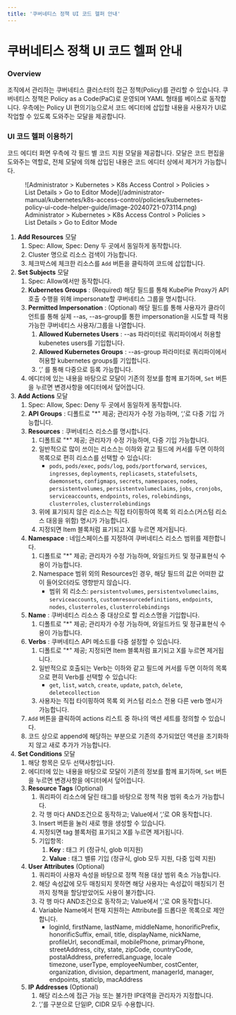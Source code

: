 ```yaml
---
title: '쿠버네티스 정책 UI 코드 헬퍼 안내'
---
```


# 쿠버네티스 정책 UI 코드 헬퍼 안내

### Overview

조직에서 관리하는 쿠버네티스 클러스터의 접근 정책(Policy)를 관리할 수 있습니다. 쿠버네티스 정책은 Policy as a Code(PaC)로 운영되며 YAML 형태를 베이스로 동작합니다. 우측에는 Policy UI 편의기능으로서 코드 에디터에 삽입할 내용을 사용자가 UI로 작업할 수 있도록 도와주는 모달을 제공합니다.


### UI 코드 헬퍼 이용하기

코드 에디터 화면 우측에 각 필드 별 코드 지원 모달을 제공합니다. 모달은 코드 편집을 도와주는 역할로, 전체 모달에 의해 삽입된 내용은 코드 에디터 상에서 제거가 가능합니다.

<figure data-layout="center" data-align="center">
![Administrator &gt; Kubernetes &gt; K8s Access Control &gt; Policies &gt; List Details &gt; Go to Editor Mode](/administrator-manual/kubernetes/k8s-access-control/policies/kubernetes-policy-ui-code-helper-guide/image-20240721-073114.png)
<figcaption>
Administrator &gt; Kubernetes &gt; K8s Access Control &gt; Policies &gt; List Details &gt; Go to Editor Mode
</figcaption>
</figure>

1.  **Add Resources**  모달 
    1. Spec: Allow, Spec: Deny 두 곳에서 동일하게 동작합니다.
    2. Cluster 명으로 리소스 검색이 가능합니다.
    3. 체크박스에 체크한 리소스를 `Add` 버튼을 클릭하여 코드에 삽입합니다.
2.  **Set Subjects**  모달
    1. Spec: Allow에서만 동작합니다.
    2.  **Kubernetes Groups**  : (Required) 해당 필드를 통해 KubePie Proxy가 API 호출 수행을 위해 impersonate할 쿠버네티스 그룹을 명시합니다. 
    3.  **Permitted Impersonation**  : (Optional) 해당 필드를 통해 사용자가 클라이언트를 통해 실제 --as, --as-group를 통한 impersonation을 시도할 때 적용 가능한 쿠버네티스 사용자/그룹을 나열합니다.
        1.  **Allowed Kubernetes Users** : --as 파라미터로 쿼리파이에서 허용할 kubenetes users를 기입합니다.
        2.  **Allowed Kubernetes Groups** : --as-group 파라미터로 쿼리파이에서 허용할 kubernetes groups를 기입합니다.
        3. ‘,’ 를 통해 다중으로 등록 가능합니다. 
    4. 에디터에 있는 내용을 바탕으로 모달이 기존의 정보를 함께 표기하며, `Set` 버튼을 누르면 변경사항을 에디터에서 덮어씁니다. 
3.  **Add Actions**  모달
    1. Spec: Allow, Spec: Deny 두 곳에서 동일하게 동작합니다.
    2.  **API Groups** : 디폴트로 "*" 제공; 관리자가 수정 가능하며, ‘,’로 다중 기입 가능합니다.
    3.  **Resources** : 쿠버네티스 리소스를 명시합니다. 
        1. 디폴트로 "*" 제공; 관리자가 수정 가능하며, 다중 기입 가능합니다.
        2. 일반적으로 많이 쓰이는 리소스는 이하와 같고 필드에 커서를 두면 이하의 목록으로 편히 리소스를 선택할 수 있습니다:
            * `pods`, `pods/exec`, `pods/log`, `pods/portforward`, `services`, `ingresses`, `deployments`, `replicasets`, `statefulsets`, `daemonsets`, `configmaps`, `secrets`, `namespaces`, `nodes`, `persistentvolumes`, `persistentvolumeclaims`, `jobs`, `cronjobs`, `serviceaccounts`, `endpoints`, `roles`, `rolebindings`, `clusterroles`, `clusterrolebindings`
        3. 위에 표기되지 않은 리소스는 직접 타이핑하여 목록 외 리소스(커스텀 리소스 대응을 위함) 명시가 가능합니다.
        4. 지정되면 Item 블록처럼 표기되고 X를 누르면 제거됩니다.
    4.  **Namespace** : 네임스페이스를 지정하여 쿠버네티스 리소스 범위를 제한합니다.
        1. 디폴트로 "*" 제공; 관리자가 수정 가능하며, 와일드카드 및 정규표현식 수용이 가능합니다.
        2. Namespace 범위 외의 Resources인 경우, 해당 필드의 값은 어떠한 값이 들어오더라도 영향받지 않습니다.
            * 범위 외 리소스: `persistentvolumes`, `persistentvolumeclaims`, `serviceaccounts`, `customresourcedefinitions`, `endpoints`, `nodes`, `clusterroles`, `clusterrolebindings`
    5.  **Name** : 쿠버네티스 리소스 중 대상으로 할 리소스명을 기입합니다.
        1. 디폴트로 "*" 제공; 관리자가 수정 가능하며, 와일드카드 및 정규표현식 수용이 가능합니다.
    6.  **Verbs** : 쿠버네티스 API 메소드를 다중 설정할 수 있습니다.
        1. 디폴트로 "*" 제공; 지정되면 Item 블록처럼 표기되고 X를 누르면 제거됩니다.
        2. 일반적으로 호출되는 Verb는 이하와 같고 필드에 커서를 두면 이하의 목록으로 편히 Verb를 선택할 수 있습니다:
            * `get`, `list`, `watch`, `create`, `update`, `patch`, `delete`, `deletecollection`
        3. 사용자는 직접 타이핑하여 목록 외 커스텀 리소스 전용 다른 verb 명시가 가능합니다.
    7. `Add` 버튼을 클릭하여 actions 리스트 중 하나의 액션 세트를 정의할 수 있습니다. 
    8. 코드 상으로 append에 해당하는 부분으로 기존의 추가되었던 액션을 초기화하지 않고 새로 추가가 가능합니다.
4.  **Set Conditions**  모달
    1. 해당 항목은 모두 선택사항입니다.
    2. 에디터에 있는 내용을 바탕으로 모달이 기존의 정보를 함께 표기하며, `Set` 버튼을 누르면 변경사항을 에디터에서 덮어씁니다. 
    3.  **Resource Tags**  (Optional)
        1. 쿼리파이 리소스에 달린 태그를 바탕으로 정책 적용 범위 축소가 가능합니다.
        2. 각 행 마다 AND조건으로 동작하고; Value에서 ‘,’로 OR 동작합니다.
        3. Insert 버튼을 눌러 새로 행을 생성할 수 있습니다.
        4. 지정되면 tag 블록처럼 표기되고 X를 누르면 제거됩니다.
        5. 기입항목: 
            1.  **Key** : 태그 키 (정규식, glob 미지원)
            2.  **Value** : 태그 밸류 기입 (정규식, glob 모두 지원, 다중 입력 지원)
    4.  **User Attributes**  (Optional)
        1. 쿼리파이 사용자 속성을 바탕으로 정책 적용 대상 범위 축소 가능합니다.
        2. 해당 속성값에 모두 매칭되지 못하면 해당 사용자는 속성값이 매칭되기 전까지 정책을 할당받았어도 사용이 불가합니다.
        3. 각 행 마다 AND조건으로 동작하고; Value에서 ‘,’로 OR 동작합니다.
        4. Variable Name에서 현재 지원하는 Attribute를 드롭다운 목록으로 제안합니다.
            * loginId, firstName, lastName, middleName, honorificPrefix, honorificSuffix, email, title, displayName, nickName, profileUrl, secondEmail, mobilePhone, primaryPhone, streetAddress, city, state, zipCode, countryCode, postalAddress, preferredLanguage, locale<br/>timezone, userType, employeeNumber, costCenter, organization, division, department, managerId, manager, endpoints, staticIp, macAddress
    5.  **IP Addresses**  (Optional)
        1. 해당 리소스에 접근 가능 또는 불가한 IP대역을 관리자가 지정합니다.
        2. ‘,’를 구분으로 단일IP, CIDR 모두 수용합니다.
